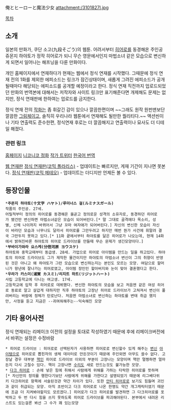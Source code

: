 俺とヒーローと魔法少女
attachment:/3101827l.jpg

[[목차]]
== 소개 ==
일본의 만화가, 쿠단 소고(九段そごう)의 웹툰. 어려서부터 [[히어로]]를 동경해온 주인공 쥬몬지 하야토가 정작 히어로가 되니 무슨 영문에서인지 마법소녀 같은 모습으로 변신하게 되면서 일어나는 해프닝을 다룬 만화이다.

개인 홈페이지에서 연재하다가 현재는 웹에서 정식 연재를 시작했다. 그때문에 정식 연재 전의 1화를 제외한 에피소드는 링크가 잠긴상태이며, 새롭게 그려진 에피소드가 공개될때마다 해당되는 에피소드를 공개할 예정이라고 한다. 정식 연재 직전까지 업로드되었던 만화의 번역본에 대해서는 저작자와 사이트 링크만 표기해준다면 개제해도 문제는 없지만, 정식 연재판에 한하여는 업로드를 금지한다.

정식 연재 전의 [[작화]]는 좀 휘갈긴 감이 있으나 깔끔한편이며 ~~그래도 원작 원펀맨보단 깔끔한 [[그림체]]이고, 솔직히 우리나라 웹툰에서 연재해도 될만한 퀄리티다.~~ 액션씬이나 기타 연출력도 준수한편, 정식연재 후로는 더 깔끔해지고 연출력이나 묘사도 더 디테일 해졌다.

=== 관련 링크 ===
[http://sat10.web.fc2.com 홈페이지]
[http://seiga.nicovideo.jp/comic/6227 니코니코 정화]
[https://twitter.com/sogou0111 작가 트위터]
[http://blog.naver.com/berrymelon_/100187031585 한국어 번역]

[http://sat10.web.fc2.com/ 웹 연재판]
[http://comic-polaris.jp/hero/ 정식 연재판(코믹 폴라리스)] - 업데이트는 빠르지만, 게재 기간이 지나면 못본다.
[http://comic-meteor.jp/hero/ 정식 연재판(코믹 메테오)] - 업데이트는 더디지만 언제든 볼 수 있다.
== 등장인물 ==
 *'''주몬지 하야토(十文字 ハヤト)/루미너스 걸(ルミナスガール)'''
 작품의 주인공. 27세.
 어릴적부터 정의의 히어로를 동경해온 올곧고 정의로운 성격의 소유자로, 동경하던 히어로가 됐건만 변신하면 마법소녀같은 모습이 되어버린다.[* 말 그대로 골격에다 목소리, 성별, 신체 나이까지 바뀌어서 그냥 꼬마 여자애가 되어버린다.] 자신의 변신한 모습이 자신이 바라던 모습과 너무나도 달라서 히어로를 그만두려고 하지만 매번 뭔가 사건에 휘말려 결국 그만두지 못하고 있다.[* 11화 끝에서부터 하야토를 닮은 히어로가 나오는데, 현재 14화에서 밝혀진바론 하야토의 히어로 드라이브를 만들때 무슨 문제가 생긴모양이다.]
 *'''부바이가와라 요스케(分倍河原 ヨウスケ)'''
 하야토와 중학교때부터 동급생. 28세. 가업으로 히어로 아이템을 만드는 일을 하고있다. 하야토의 히어로 드라이브도 그가 제작한 물건이지만 하야토의 마법소녀 변신이 그의 취향이 반영된 것은 아니고 왜 하야토가 그런 모습으로 변신하는지는 본인도 모르는 모양. 여담으로 할머니가 왕년에 잘나가는 히어로였고, 아이템 장인인 할아버지와 눈이 맞아 결혼했다고 한다.
 *'''우라가 카스미(浦賀 カスミ)/리지트 하트(リジットハート)'''
 사립 고등학교에 다니는 여고생. 17세.
 고등학교에 입학 후 히어로로 데뷔했다. 변신한 하야토의 모습을 보고 처음엔 같은 여성 히어로 동료로 알고 살갑게 대하지만 직후 하야토의 고장난 히어로 드라이브가 고쳐져서 변신이 풀려버리는 바람에 정체가 탄로난다. 처음엔 마법소녀로 변신하는 하야토를 변태 취급 했지만, 사정을 듣고 지금은 --귀여워해주는--익숙해진 모양

== 기타 용어사전 ==
정식 연재되는 리메이크 이전의 설정을 토대로 작성하였기 때문에 후에 리메이크버전에서 바뀌는 설정은 수정바람

 * 히어로 드라이브 : 히어로로 선택된자가 사용하면 히어로로 변신할수 있게 해주는 [[변신]] [[아이템]]으로 히어로로 뽑힌자의 생체 데이터로 만든것이기 때문에 주인외엔 아무도 쓸수 없다. 고장날 경우 대부분 [[핵]]인 히어로 드라이브 이외의 부분이 고장나는 모양이며 핵만 멀쩡하면 얼마든지 다시 고칠수 있다. 핵이 고장나면 [[수리]]도 새로 만드는것도 불가능한 모양.
 * [[다크 히어로]] : 손에 넣은 힘에 취해서 사람에게 위해를 가하는 타락한 히어로를 뜻하며[* 자신만의 정의를 행한다기보단 사람에게 위해를 가한다고 설명되었기 때문에 리그베다위키 다크히어로 항목에 서술된것관 약간 차이가 있다. 또한 [[안티 히어로]]로 보기도 힘들며 괴인과 같이 취급되는 모양. 아직 초반이고 다크 히어로로 나온 한명도 약간 개그캐릭터였기 때문에 조금 더 지켜봐야할지도 모르겠다.] 히어로가 다크 히어로를 발견하면 그 다크히어로를 포박하고 두 번 다시 힘을 쓰지 못하도록 히어로 드라이브를 파괴해야된다. 본부에서 내려온 리스트도 있는걸론 봐선 그 수가 꽤 있는모양
